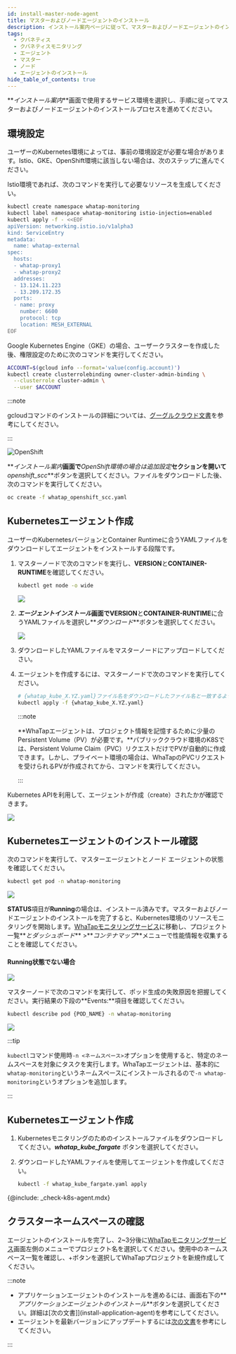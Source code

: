 ```yaml
---
id: install-master-node-agent
title: マスターおよびノードエージェントのインストール
description: インストール案内ページに従って、マスターおよびノードエージェントのインストールプロセスを進めてください。
tags:
  - クバネティス
  - クバネティスモニタリング
  - エージェント
  - マスター
  - ノード
  - エージェントのインストール
hide_table_of_contents: true
---
```



**_インストール案内_**画面で使用するサービス環境を選択し、手順に従ってマスターおよびノードエージェントのインストールプロセスを進めてください。 

<Tabs groupId='k8stype'>

<TabItem value='kubernetes' label='KUBERNETES' default>

## 環境設定

ユーザーのKubernetes環境によっては、事前の環境設定が必要な場合があります。Istio、GKE、OpenShift環境に該当しない場合は、次のステップに進んでください。

<Tabs>

<TabItem value='istio' label='Istio 환경' default>

Istio環境であれば、次のコマンドを実行して必要なリソースを生成してください。

```bash title='SH'
kubectl create namespace whatap-monitoring
kubectl label namespace whatap-monitoring istio-injection=enabled
kubectl apply -f - <<EOF
apiVersion: networking.istio.io/v1alpha3
kind: ServiceEntry
metadata:
  name: whatap-external
spec:
  hosts:
  - whatap-proxy1
  - whatap-proxy2
  addresses:
  - 13.124.11.223
  - 13.209.172.35
  ports:
  - name: proxy
    number: 6600
    protocol: tcp
    location: MESH_EXTERNAL
EOF
```

</TabItem>

<TabItem value='gke' label='GKE 환경'>

Google Kubernetes Engine（GKE）の場合、ユーザークラスターを作成した後、権限設定のために次のコマンドを実行してください。

```bash title='GKE 권한 설정'
ACCOUNT=$(gcloud info --format='value(config.account)')
kubectl create clusterrolebinding owner-cluster-admin-binding \
  --clusterrole cluster-admin \
  --user $ACCOUNT
```

:::note

gcloudコマンドのインストールの詳細については、[グーグルクラウド文書](https://cloud.google.com/sdk/docs/install)を参考にしてください。

:::

</TabItem>

<TabItem value='openshift' label='OpenShift 환경'>

![OpenShift](/img/kube-install-openshift.png)

**_インストール案内_**画面で**_OpenShift環境の場合は追加設定_**セクションを開いて**_openshift_scc_**ボタンを選択してください。ファイルをダウンロードした後、次のコマンドを実行してください。

```bash
oc create -f whatap_openshift_scc.yaml
```

</TabItem>

</Tabs>

## Kubernetesエージェント作成

ユーザーのKubernetesバージョンとContainer Runtimeに合うYAMLファイルをダウンロードしてエージェントをインストールする段階です。

1.  マスターノードで次のコマンドを実行し、**VERSION**と**CONTAINER-RUNTIME**を確認してください。

    ```bash
    kubectl get node -o wide
    ```

    ![](/img/k8s-check-version.svg)

2.  **_エージェントインストール_**画面で**VERSION**と**CONTAINER-RUNTIME**に合うYAMLファイルを選択し**_ダウンロード_**ボタンを選択してください。

    ![](/img/k8s-download-yaml.png)

3.  ダウンロードしたYAMLファイルをマスターノードにアップロードしてください。

4.  エージェントを作成するには、マスターノードで次のコマンドを実行してください。 

    ```bash
    # {whatap_kube_X.YZ.yaml}ファイル名をダウンロードしたファイル名と一致するように修正してください。
    kubectl apply -f {whatap_kube_X.YZ.yaml}
    ```

    :::note

    **WhaTapエージェントは、プロジェクト情報を記憶するために少量のPersistent Volume（PV）が必要です。**パブリッククラウド環境のK8Sでは、Persistent Volume Claim（PVC）リクエストだけでPVが自動的に作成できます。しかし、プライベート環境の場合は、WhaTapのPVCリクエストを受けられるPVが作成されてから、コマンドを実行してください。

    :::

Kubernetes APIを利用して、エージェントが作成（create）されたかが確認できます。

![](/img/k8s-install-agent-check.svg)

## Kubernetesエージェントのインストール確認

次のコマンドを実行して、マスターエージェントとノード エージェントの状態を確認してください。

```bash
kubectl get pod -n whatap-monitoring
```

![](/img/k8s-check-running-agent-monitoring.svg)

**STATUS**項目が**Running**の場合は、インストール済みです。マスターおよびノードエージェントのインストールを完了すると、Kubernetes環境のリソースモニタリングを開始します。[WhaTapモニタリングサービス](https://service.whatap.io)に移動し、プロジェクト一覧**_とダッシュボード_** >**_コンテナマップ_**メニューで性能情報を収集することを確認してください。

#### Running状態でない場合

![](/img/k8s-not-running-agent-monitoring.svg)

マスターノードで次のコマンドを実行して、ポッド生成の失敗原因を把握してください。実行結果の下段の**Events:**項目を確認してください。

```bash
kubectl describe pod {POD_NAME} -n whatap-monitoring
```

![](/img/k8s-check-install-fail.svg)

:::tip

`kubectl`コマンド使用時`-n <ネームスペース>`オプションを使用すると、特定のネームスペースを対象にタスクを実行します。WhaTapエージェントは、基本的に`whatap-monitoring`というネームスペースにインストールされるので`-n whatap-monitoring`というオプションを追加します。

:::

</TabItem>

<TabItem value='eksfragate' label='EKS Fargate'>

## Kubernetesエージェント作成

1.  Kubernetesモニタリングのためのインストールファイルをダウンロードしてください。**_whatap_kube_fargate_** ボタンを選択してください。

2.  ダウンロードしたYAMLファイルを使用してエージェントを作成してください。

    ```bash
    kubectl -f whatap_kube_fargate.yaml apply
    ```

{@include: _check-k8s-agent.mdx}

## クラスターネームスペースの確認

エージェントのインストールを完了し、2~3分後に[WhaTapモニタリングサービス](https://service.whatap.io)画面左側のメニューでプロジェクト名を選択してください。使用中のネームスペース一覧を確認し、+ボタンを選択してWhaTapプロジェクトを新規作成してください。

</TabItem>

</Tabs>

:::note

-   アプリケーションエージェントのインストールを進めるには、画面右下の**_アプリケーションエージェントのインストール_**ボタンを選択してください。詳細は[次の文書]](install-application-agent)を参考にしてください。
-   エージェントを最新バージョンにアップデートするには[次の文書](agent-update)を参考にしてください。

:::
